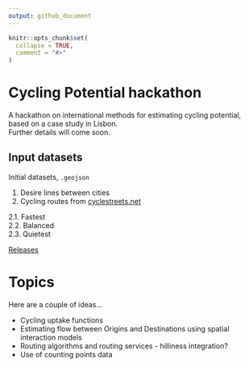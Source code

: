 ```yaml
---
output: github_document
---
```


<!-- README.md is generated from README.Rmd. Please edit that file -->

```r
knitr::opts_chunk$set(
  collapse = TRUE,
  comment = "#>"
)
```

# Cycling Potential hackathon

<!-- badges: start -->
<!-- badges: end -->

A hackathon on international methods for estimating cycling potential, based on a case study in Lisbon.  
Further details will come soon.

## Input datasets
Initial datasets, `.geojson`  

1. Desire lines between cities  
2. Cycling routes from [cyclestreets.net](cyclestreets.net)

  2.1. Fastest  
  2.2. Balanced  
  2.3. Quietest  
 
[Releases](https://github.com/U-Shift/cyclingpotential-hack/releases/)

# Topics
Here are a couple of ideas...

* Cycling uptake functions  
* Estimating flow between Origins and Destinations using spatial interaction models  
* Routing algorithms and routing services - hilliness integration?  
* Use of counting points data


